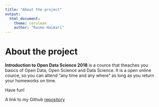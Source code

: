 ```yaml
---
title: "About the project"
output:
  html_document:
    theme: cerulean
    author: "Raimo Haikari"
---
```


# About the project

<b>Introduction to Open Data Science 2018</b> is a cource that theaches you basics of Open Data, Open Science and Data Science. It is a open online cource, so you can attend "any time and any where" as long as you return your homeworks on time.

Have fun!

A link to my Github <a href="https://github.com/raimohaikari/IODS-project" target="_blank">repository</a>
